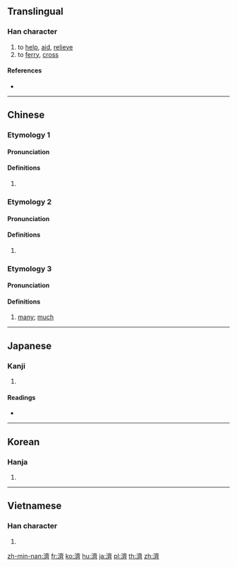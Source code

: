 {{also|济|済}}
==Translingual==
{{Han simplified forms|濟|済|济}}

===Han character===
{{Han char|rn=85|rad=水|as=14|sn=17|four=30123|canj=EYX|ids=⿰氵齊}}

# to [[help]], [[aid]], [[relieve]]
# to [[ferry]], [[cross]]

====References====
* {{Han ref|kx=0656.010|dkj=18498|dj=1066.090|hdz=31771.120|uh=6FDF|ud=28639|bh=C0D9|bd=49369}}

----

==Chinese==
{{zh-forms|s=济|alt=済}}

===Etymology 1===

====Pronunciation====
{{zh-pron
|m=jì
|c=zai3
|h=pfs=chi
|md=
|mn=chè
|w=
|mc=2
|oc=y
|cat=
}}
{{attention|zh|OC needs splitting}}

====Definitions====
{{zh-hanzi}}

# {{rfdef|lang=zh}}

===Etymology 2===

====Pronunciation====
{{zh-pron
|m=jǐ
|c=zai2
|h=pfs=
|md=
|mn=
|w=
|mc=1
|oc=y
|cat=
}}
{{attention|zh|OC needs splitting}}

====Definitions====
{{zh-hanzi}}

# {{rfdef|lang=zh}}

===Etymology 3===
{{zh-forms|s=济|alt=多,㩼}}

====Pronunciation====
{{zh-pron
|mn=chē/chōe
|mn-t=zoi7
|cat=a
}}

====Definitions====
{{zh-hanzi}}

# {{lb|zh|Min Nan}} [[many]]; [[much]]

----

==Japanese==

===Kanji===
{{ja-kanji|grade=|rs=水14}}

# {{defn|lang=ja|sort=水14}}

====Readings====
* {{ja-readings|on=[[さい]] (sai), [[せい]] (sei)|kun=[[すむ]] (sumu)}}

----

==Korean==

===Hanja===
{{ko-hanja|hangeul=제|eumhun=|rv=je|mr=che|y=cey}}

# {{defn|lang=ko|sort=水14}}

----

==Vietnamese==

===Han character===
{{vi-hantu|[[tể]], [[tế]]|rs=水14}}

# {{defn|lang=vi|sort=水14}}

[[zh-min-nan:濟]]
[[fr:濟]]
[[ko:濟]]
[[hu:濟]]
[[ja:濟]]
[[pl:濟]]
[[th:濟]]
[[zh:濟]]